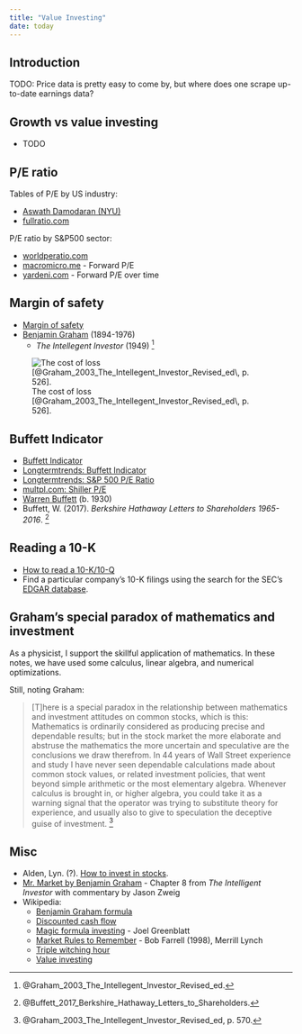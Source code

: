 ```yaml
---
title: "Value Investing"
date: today
---
```


Introduction
--------------------------------------------

TODO: Price data is pretty easy to come by, but where does one scrape
up-to-date earnings data?


Growth vs value investing
--------------------------------------------

-   TODO


P/E ratio
--------------------------------------------

Tables of P/E by US industry:

-   [Aswath Damodaran (NYU)](https://pages.stern.nyu.edu/~adamodar/New_Home_Page/datafile/pedata.html)
-   [fullratio.com](https://fullratio.com/pe-ratio-by-industry)

P/E ratio by S&P500 sector:

-   [worldperatio.com](https://worldperatio.com/sp-500-sectors/)
-   [macromicro.me](https://en.macromicro.me/collections/5749/industry-forward-pe-ratio/48243/s5cond-forward-pe-ratio) - Forward P/E
-   [yardeni.com](https://yardeni.com/charts/sp-500-sectors-forward-p-e-ratios/) - Forward P/E over time


Margin of safety
--------------------------------------------

-   [Margin of safety](https://en.wikipedia.org/wiki/Margin_of_safety_(financial))
-   [Benjamin Graham](https://en.wikipedia.org/wiki/Benjamin_Graham) (1894-1976)
    -   *The Intellegent Investor* (1949) [^Graham2003]

![The cost of loss [@Graham_2003_The_Intellegent_Investor_Revised_ed\, p. 526]\.](img/graham-cost-of-loss.png){#fig-graham-cost-of-loss}

[^Graham2003]: @Graham_2003_The_Intellegent_Investor_Revised_ed\.


Buffett Indicator
--------------------------------------------

-   [Buffett Indicator](https://www.currentmarketvaluation.com/models/buffett-indicator.php)
-   [Longtermtrends: Buffett Indicator](https://www.longtermtrends.net/market-cap-to-gdp-the-buffett-indicator/)
-   [Longtermtrends: S&P 500 P/E Ratio](https://www.longtermtrends.net/sp500-price-earnings-shiller-pe-ratio/)
-   [multpl.com: Shiller P/E](https://www.multpl.com/shiller-pe)
-   [Warren Buffett](https://en.wikipedia.org/wiki/Warren_Buffett) (b. 1930)
-   Buffett, W. (2017). *Berkshire Hathaway Letters to Shareholders 1965-2016*. [^Buffett2017]

[^Buffett2017]: @Buffett_2017_Berkshire_Hathaway_Letters_to_Shareholders\.


Reading a 10-K
--------------------------------------------

-   [How to read a 10-K/10-Q](https://www.investor.gov/introduction-investing/general-resources/news-alerts/alerts-bulletins/investor-bulletins/how-read)
-   Find a particular company's 10-K filings using the search for the SEC's [EDGAR database](https://www.sec.gov/search-filings). 


Graham's special paradox of mathematics and investment
--------------------------------------------

As a physicist, I support the skillful application of mathematics.
In these notes, we have used some calculus, linear algebra, and numerical
optimizations.

Still, noting Graham:

>   [T]here is a special paradox in the relationship between mathematics and
>   investment attitudes on common stocks, which is this: Mathematics is
>   ordinarily considered as producing precise and dependable results;
>   but in the stock market the more elaborate and abstruse the mathematics
>   the more uncertain and speculative are the conclusions we draw therefrom.
>   In 44 years of Wall Street experience and study I have never seen
>   dependable calculations made about common stock values, or related
>   investment policies, that went beyond simple arithmetic or the most
>   elementary algebra. Whenever calculus is brought in, or higher algebra,
>   you could take it as a warning signal that the operator was trying to
>   substitute theory for experience, and usually also to give to speculation
>   the deceptive guise of investment. [^Graham2003p570]

[^Graham2003p570]: @Graham_2003_The_Intellegent_Investor_Revised_ed\, p. 570.


Misc
--------------------------------------------

-   Alden, Lyn. (?). [How to invest in stocks](https://www.lynalden.com/how-to-invest-in-stocks/).
-   [Mr. Market by Benjamin Graham](http://csinvesting.org/wp-content/uploads/2013/10/Mr-Market-by-Ben-Graham.pdf) - Chapter 8 from *The Intelligent Investor* with commentary by Jason Zweig
-   Wikipedia:
    -   [Benjamin Graham formula](https://en.wikipedia.org/wiki/Benjamin_Graham_formula)
    -   [Discounted cash flow](https://en.wikipedia.org/wiki/Discounted_cash_flow)
    -   [Magic formula investing](https://en.wikipedia.org/wiki/Magic_formula_investing) - Joel Greenblatt
    -   [Market Rules to Remember](https://en.wikipedia.org/wiki/Market_Rules_to_Remember) - Bob Farrell (1998), Merrill Lynch
    -   [Triple witching hour](https://en.wikipedia.org/wiki/Triple_witching_hour)
    -   [Value investing](https://en.wikipedia.org/wiki/Value_investing)


